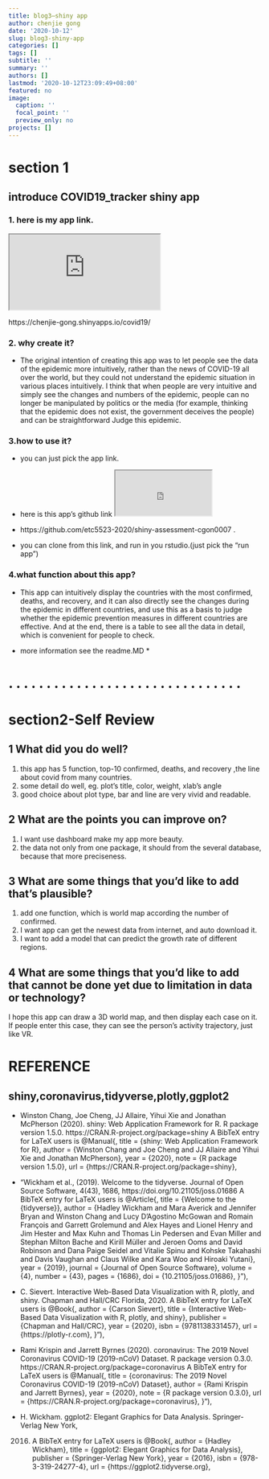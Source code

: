```yaml
---
title: blog3—shiny app
author: chenjie gong
date: '2020-10-12'
slug: blog3-shiny-app
categories: []
tags: []
subtitle: ''
summary: ''
authors: []
lastmod: '2020-10-12T23:09:49+08:00'
featured: no
image:
  caption: ''
  focal_point: ''
  preview_only: no
projects: []
---
```

# section 1
## introduce COVID19_tracker shiny app
### 1. here is my app link.
<iframe src="https://chenjie-gong.shinyapps.io/covid19/" ></iframe>
https://chenjie-gong.shinyapps.io/covid19/

### 2. why create it?
* The original intention of creating this app was to let people see the data of the epidemic more intuitively, rather than the news of COVID-19 all over the world, but they could not understand the epidemic situation in various places intuitively. I think that when people are very intuitive and simply see the changes and numbers of the epidemic, people can no longer be manipulated by politics or the media (for example, thinking that the epidemic does not exist, the government deceives the people) and can be straightforward Judge this epidemic.

### 3.how to use it?
* you can just pick the app link.

* here is this app's github link 
<iframe src="https://github.com/etc5523-2020/shiny-assessment-cgon0007" width="40%" height="90"></iframe>

* https://github.com/etc5523-2020/shiny-assessment-cgon0007 .
* you can clone from this link, and run in you rstudio.(just pick the "run app")

### 4.what function about this app?
* This app can intuitively display the countries with the most confirmed, deaths, and recovery, and it can also directly see the changes during the epidemic in different countries, and use this as a basis to judge whether the epidemic prevention measures in different countries are effective.
And at the end, there is a table to see all the data in detail, which is convenient for people to check.

* more information see the readme.MD *
   
# . . . . . . . . . . . . . . . . . . . . . . . . . . . . . . . 

# section2-Self Review
## 1 What did you do well?
1. this app has 5 function, top-10 confirmed, deaths, and recovery ,the line about covid from many countries.
2. some detail do well, eg. plot's title, color, weight, xlab's angle
3. good choice about plot type, bar and line are very vivid and readable.

## 2 What are the points you can improve on?
1. I want use dashboard make my app more beauty.
2. the data not only from one package, it should from the several database, because that more preciseness.

## 3 What are some things that you’d like to add that’s plausible?
1. add one function, which is world map according the number of confirmed. 
2. I want app can get the newest data from internet, and auto download it.
3. I want to add a model that can predict the growth rate of different regions.

## 4 What are some things that you’d like to add that cannot be done yet due to limitation in data or technology?
I hope this app can draw a 3D world map, and then display each case on it. If people enter this case, they can see the person's activity trajectory, just like VR.


# REFERENCE
## shiny,coronavirus,tidyverse,plotly,ggplot2
* Winston Chang, Joe Cheng, JJ Allaire, Yihui Xie and Jonathan McPherson (2020). shiny:
  Web Application Framework for R. R package version 1.5.0.
  https://CRAN.R-project.org/package=shiny
A BibTeX entry for LaTeX users is
  @Manual{,
    title = {shiny: Web Application Framework for R},
    author = {Winston Chang and Joe Cheng and JJ Allaire and Yihui Xie and Jonathan McPherson},
    year = {2020},
    note = {R package version 1.5.0},
    url = {https://CRAN.R-project.org/package=shiny},

         
* "Wickham et al., (2019). Welcome to the tidyverse. Journal of Open Source Software,
  4(43), 1686, https://doi.org/10.21105/joss.01686
A BibTeX entry for LaTeX users is
  @Article{,
    title = {Welcome to the {tidyverse}},
    author = {Hadley Wickham and Mara Averick and Jennifer Bryan and Winston Chang and Lucy D'Agostino McGowan and Romain François and Garrett Grolemund and Alex Hayes and Lionel Henry and Jim Hester and Max Kuhn and Thomas Lin Pedersen and Evan Miller and Stephan Milton Bache and Kirill Müller and Jeroen Ooms and David Robinson and Dana Paige Seidel and Vitalie Spinu and Kohske Takahashi and Davis Vaughan and Claus Wilke and Kara Woo and Hiroaki Yutani},
    year = {2019},
    journal = {Journal of Open Source Software},
    volume = {4},
    number = {43},
    pages = {1686},
    doi = {10.21105/joss.01686},
  } "),

* C. Sievert. Interactive Web-Based Data Visualization with R, plotly, and shiny. Chapman
  and Hall/CRC Florida, 2020.
A BibTeX entry for LaTeX users is
  @Book{,
    author = {Carson Sievert},
    title = {Interactive Web-Based Data Visualization with R, plotly, and shiny},
    publisher = {Chapman and Hall/CRC},
    year = {2020},
    isbn = {9781138331457},
    url = {https://plotly-r.com},
  }"),
* Rami Krispin and Jarrett Byrnes (2020). coronavirus: The 2019 Novel Coronavirus
  COVID-19 (2019-nCoV) Dataset. R package version 0.3.0.
  https://CRAN.R-project.org/package=coronavirus
A BibTeX entry for LaTeX users is
  @Manual{,
    title = {coronavirus: The 2019 Novel Coronavirus COVID-19 (2019-nCoV) Dataset},
    author = {Rami Krispin and Jarrett Byrnes},
    year = {2020},
    note = {R package version 0.3.0},
    url = {https://CRAN.R-project.org/package=coronavirus},
  }"),

* H. Wickham. ggplot2: Elegant Graphics for Data Analysis. Springer-Verlag New York,
  2016.
A BibTeX entry for LaTeX users is
  @Book{,
    author = {Hadley Wickham},
    title = {ggplot2: Elegant Graphics for Data Analysis},
    publisher = {Springer-Verlag New York},
    year = {2016},
    isbn = {978-3-319-24277-4},
    url = {https://ggplot2.tidyverse.org},








